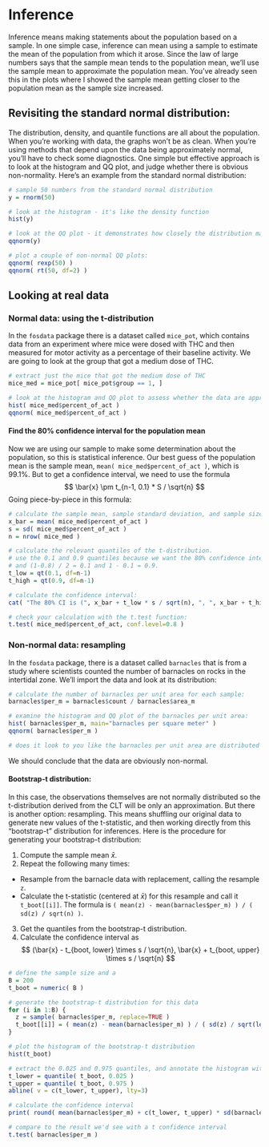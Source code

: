 # Inference

Inference means making statements about the population based on a sample. In one simple case, inference can mean using a sample to estimate the mean of the population from which it arose. Since the law of large numbers says that the sample mean tends to the population mean, we'll use the sample mean to approximate the population mean. You've already seen this in the plots where I showed the sample mean getting closer to the population mean as the sample size increased.

## Revisiting the standard normal distribution:
The distribution, density, and quantile functions are all about the population. When you're working with data, the graphs won't be as clean. When you're using methods that depend upon the data being approximately normal, you'll have to check some diagnostics. One simple but effective approach is to look at the histogram and QQ plot, and judge whether there is obvious non-normality. Here's an example from the standard normal distribution:

```r
# sample 50 numbers from the standard normal distribution
y = rnorm(50)

# look at the histogram - it's like the density function
hist(y)

# look at the QQ plot - it demonstrates how closely the distribution matches the quantiles of a Normal distribution.
qqnorm(y)

# plot a couple of non-normal QQ plots:
qqnorm( rexp(50) )
qqnorm( rt(50, df=2) )
```


## Looking at real data

### Normal data: using the t-distribution

In the `fosdata` package there is a dataset called `mice_pot`, which contains data from an experiment where mice were dosed with THC and then measured for motor activity as a percentage of their baseline activity. We are going to look at the group that got a medium dose of THC.

```r
# extract just the mice that got the medium dose of THC
mice_med = mice_pot[ mice_pot$group == 1, ]

# look at the histogram and QQ plot to assess whether the data are approximately normal
hist( mice_med$percent_of_act )
qqnorm( mice_med$percent_of_act )
```

#### Find the 80% confidence interval for the population mean

Now we are using our sample to make some determination about the population, so this is statistical inference. Our best guess of the population mean is the sample mean, `mean( mice_med$percent_of_act )`, which is 99.1%. But to get a confidence interval, we need to use the formula
$$ \bar{x} \pm t_{n-1, 0.1} * S / \sqrt{n} $$
Going piece-by-piece in this formula:

```r
# calculate the sample mean, sample standard deviation, and sample size:
x_bar = mean( mice_med$percent_of_act )
s = sd( mice_med$percent_of_act )
n = nrow( mice_med )

# calculate the relevant quantiles of the t-distribution.
# use the 0.1 and 0.9 quantiles because we want the 80% confidence interval
# and (1-0.8) / 2 = 0.1 and 1 - 0.1 = 0.9.
t_low = qt(0.1, df=n-1)
t_high = qt(0.9, df=n-1)

# calculate the confidence interval:
cat( "The 80% CI is (", x_bar + t_low * s / sqrt(n), ", ", x_bar + t_high * s / sqrt(n), ").")

# check your calculation with the t.test function:
t.test( mice_med$percent_of_act, conf.level=0.8 )

```

### Non-normal data: resampling

In the `fosdata` package, there is a dataset called `barnacles` that is from a study where scientists counted the number of barnacles on rocks in the intertidal zone. We'll import the data and look at its distribution:

```r
# calculate the number of barnacles per unit area for each sample:
barnacles$per_m = barnacles$count / barnacles$area_m

# examine the histogram and QQ plot of the barnacles per unit area:
hist( barnacles$per_m, main="barnacles per square meter" )
qqnorm( barnacles$per_m )

# does it look to you like the barnacles per unit area are distributed like a normal distribution?
```

We should conclude that the data are obviously non-normal.

#### Bootstrap-t distribution:
In this case, the observations themselves are not normally distributed so the t-distribution derived from the CLT will be only an approximation. But there is another option: resampling. This means shuffling our original data to generate new values of the t-statistic, and then working directly from this "bootstrap-t" distribution for inferences. Here is the procedure for generating your bootstrap-t distribution:

 1. Compute the sample mean $\bar{x}$.
 2. Repeat the following many times:
  - Resample from the barnacle data with replacement, calling the resample `z`.
  - Calculate the t-statistic (centered at $\bar{x}$) for this resample and call it `t_boot[[i]]`. The formula is `( mean(z) - mean(barnacles$per_m) ) / ( sd(z) / sqrt(n) )`.
 3. Get the quantiles from the bootstrap-t distribution.
 4. Calculate the confidence interval as 
 $$ (\bar{x} - t_{boot, lower} \times s / \sqrt{n}, \bar{x} + t_{boot, upper} \times s / \sqrt{n} $$

```r
# define the sample size and a 
B = 200
t_boot = numeric( B )

# generate the bootstrap-t distribution for this data
for (i in 1:B) {
  z = sample( barnacles$per_m, replace=TRUE )
  t_boot[[i]] = ( mean(z) - mean(barnacles$per_m) ) / ( sd(z) / sqrt(length(z)) )
}

# plot the histogram of the bootstrap-t distribution
hist(t_boot)

# extract the 0.025 and 0.975 quantiles, and annotate the histogram with them
t_lower = quantile( t_boot, 0.025 )
t_upper = quantile( t_boot, 0.975 )
abline( v = c(t_lower, t_upper), lty=3)

# calculate the confidence interval
print( round( mean(barnacles$per_m) + c(t_lower, t_upper) * sd(barnacles$per_m) / sqrt(length(barnacles$per_m)), 2 ))

# compare to the result we'd see with a t confidence interval
t.test( barnacles$per_m )
```
